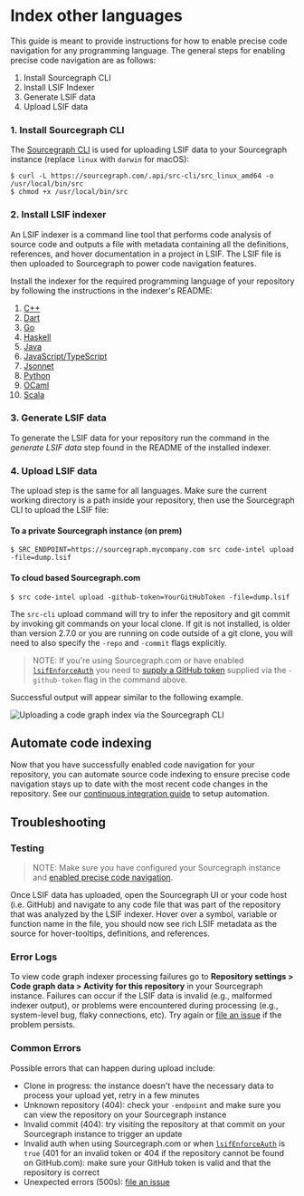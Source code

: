 # Index other languages

This guide is meant to provide instructions for how to enable precise code navigation for any programming language.
The general steps for enabling precise code navigation are as follows:

1. Install Sourcegraph CLI
2. Install LSIF Indexer
3. Generate LSIF data
4. Upload LSIF data

### 1. Install Sourcegraph CLI

The [Sourcegraph CLI](/cli/) is used for uploading LSIF data to your Sourcegraph instance (replace `linux` with `darwin` for macOS):

```
$ curl -L https://sourcegraph.com/.api/src-cli/src_linux_amd64 -o /usr/local/bin/src
$ chmod +x /usr/local/bin/src
```

### 2. Install LSIF indexer

An LSIF indexer is a command line tool that performs code analysis of source code and outputs a file with metadata containing all the definitions, references, and hover documentation in a project in LSIF. The LSIF file is then uploaded to Sourcegraph to power code navigation features.

Install the indexer for the required programming language of your repository by following the instructions in the indexer's README:

  1. [C++](https://github.com/sourcegraph/lsif-cpp)
  1. [Dart](https://github.com/sourcegraph/lsif-dart)
  1. [Go](https://github.com/sourcegraph/lsif-go)
  1. [Haskell](https://github.com/mpickering/hie-lsif)
  1. [Java](https://github.com/sourcegraph/scip-java)
  1. [JavaScript/TypeScript](https://github.com/sourcegraph/scip-typescript)
  1. [Jsonnet](https://github.com/sourcegraph/lsif-jsonnet)
  1. [Python](https://github.com/sourcegraph/scip-python)
  1. [OCaml](https://github.com/rvantonder/lsif-ocaml)
  1. [Scala](https://github.com/sourcegraph/lsif-semanticdb)

### 3. Generate LSIF data

To generate the LSIF data for your repository run the command in the _generate LSIF data_ step found in the README of the installed indexer.

### 4. Upload LSIF data

The upload step is the same for all languages. Make sure the current working directory is a path inside your repository, then use the Sourcegraph CLI to upload the LSIF file:

#### To a private Sourcegraph instance (on prem)

```
$ SRC_ENDPOINT=https://sourcegraph.mycompany.com src code-intel upload -file=dump.lsif
```

#### To cloud based Sourcegraph.com

```
$ src code-intel upload -github-token=YourGitHubToken -file=dump.lsif
```

The `src-cli` upload command will try to infer the repository and git commit by invoking git commands on your local clone. If git is not installed, is older than version 2.7.0 or you are running on code outside of a git clone, you will need to also specify the `-repo` and `-commit` flags explicitly.

> NOTE: If you're using Sourcegraph.com or have enabled [`lsifEnforceAuth`](/admin/config/site_config#lsifEnforceAuth) you need to [supply a GitHub token](#proving-ownership-of-a-github-repository) supplied via the `-github-token` flag in the command above.

Successful output will appear similar to the following example.

<img src="https://storage.googleapis.com/sourcegraph-assets/docs/images/code-intelligence/sg-3.34/uploads/src-lsif-upload.gif" class="screenshot terminal-screenshot" alt="Uploading a code graph index via the Sourcegraph CLI" />

## Automate code indexing

Now that you have successfully enabled code navigation for your repository, you can automate source code indexing to ensure precise code navigation stays up to date with the most recent code changes in the repository. See our [continuous integration guide](/code_navigation/how-to/adding_lsif_to_workflows) to setup automation.

## Troubleshooting

### Testing

> NOTE: Make sure you have configured your Sourcegraph instance and [enabled precise code navigation](/code_navigation/explanations/precise_code_navigation#enabling-lsif-on-your-sourcegraph-instance).

Once LSIF data has uploaded, open the Sourcegraph UI or your code host (i.e. GitHub) and navigate to any code file that was part of the repository that was analyzed by the LSIF indexer. Hover over a symbol, variable or function name in the file, you should now see rich LSIF metadata as the source for hover-tooltips, definitions, and references.

### Error Logs

To view code graph indexer processing failures go to **Repository settings > Code graph data > Activity for this repository** in your Sourcegraph instance. Failures can occur if the LSIF data is invalid (e.g., malformed indexer output), or problems were encountered during processing (e.g., system-level bug, flaky connections, etc). Try again or [file an issue](https://github.com/sourcegraph/sourcegraph/issues/new) if the problem persists.

### Common Errors

Possible errors that can happen during upload include:

- Clone in progress: the instance doesn't have the necessary data to process your upload yet, retry in a few minutes
- Unknown repository (404): check your `-endpoint` and make sure you can view the repository on your Sourcegraph instance
- Invalid commit (404): try visiting the repository at that commit on your Sourcegraph instance to trigger an update
- Invalid auth when using Sourcegraph.com or when [`lsifEnforceAuth`](/admin/config/site_config#lsifEnforceAuth) is `true` (401 for an invalid token or 404 if the repository cannot be found on GitHub.com): make sure your GitHub token is valid and that the repository is correct
- Unexpected errors (500s): [file an issue](https://github.com/sourcegraph/sourcegraph/issues/new)
